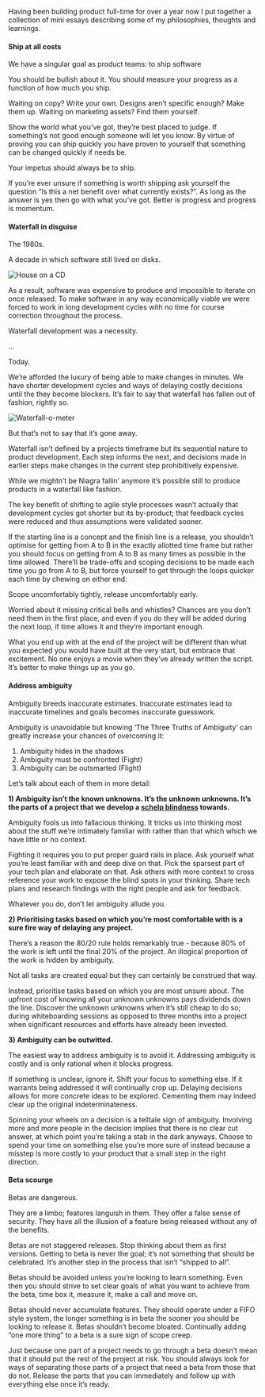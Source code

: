 
<Head>
  <title>On building product</title>
</Head>

Having been building product full-time for over a year now I put together a collection of mini essays describing some of my philosophies, thoughts and learnings.

#### **Ship at all costs**

We have a singular goal as product teams: to ship software

You should be bullish about it. You should measure your progress as a function of how much you ship.

Waiting on copy? Write your own. Designs aren’t specific enough? Make them up. Waiting on marketing assets? Find them yourself.

Show the world what you’ve got, they’re best placed to judge. If something’s not good enough someone will let you know. By virtue of proving you can ship quickly you have proven to yourself that something can be changed quickly if needs be.

Your impetus should always be to ship.

If you’re ever unsure if something is worth shipping ask yourself the question “Is this a net benefit over what currently exists?”. As long as the answer is yes then go with what you’ve got.
Better is progress and progress is momentum.

#### **Waterfall in disguise**

The 1980s.

A decade in which software still lived on disks.

![House on a CD](/cd_house.png)

As a result, software was expensive to produce and impossible to iterate on once released. To make software in any way economically viable we were forced to work in long development cycles with no time for course correction throughout the process.

Waterfall development was a necessity.

…

Today.

We’re afforded the luxury of being able to make changes in minutes. We have shorter development cycles and ways of delaying costly decisions until the they become blockers. It’s fair to say that waterfall has fallen out of fashion, rightly so.

![Waterfall-o-meter](/waterfall-o-meter.png)

But that’s not to say that it’s gone away.

Waterfall isn’t defined by a projects timeframe but its sequential nature to product development. Each step informs the next, and decisions made in earlier steps make changes in the current step prohibitively expensive.

While we mightn’t be Niagra fallin’ anymore it’s possible still to produce products in a waterfall like fashion.

The key benefit of shifting to agile style processes wasn’t actually that development cycles got shorter but its by-product; that feedback cycles were reduced and thus assumptions were validated sooner.

If the starting line is a concept and the finish line is a release, you shouldn’t optimise for getting from A to B in the exactly allotted time frame but rather you should focus on getting from A to B as many times as possible in the time allowed. There’ll be trade-offs and scoping decisions to be made each time you go from A to B, but force yourself to get through the loops quicker each time by chewing on either end:

Scope uncomfortably tightly, release uncomfortably early.

Worried about it missing critical bells and whistles? Chances are you don’t need them in the first place, and even if you do they will be added during the next loop, if time allows it and they’re important enough.

What you end up with at the end of the project will be different than what you expected you would have built at the very start, but embrace that excitement. No one enjoys a movie when they’ve already written the script. It’s better to make things up as you go.

#### **Address ambiguity**

Ambiguity breeds inaccurate estimates. Inaccurate estimates lead to inaccurate timelines and goals becomes inaccurate guesswork.

Ambiguity is unavoidable but knowing ‘The Three Truths of Ambiguity’ can greatly increase your chances of overcoming it:

1. Ambiguity hides in the shadows
2. Ambiguity must be confronted (Fight)
3. Ambiguity can be outsmarted (Flight)

Let’s talk about each of them in more detail:

**1) Ambiguity isn’t the known unknowns. It’s the unknown unknowns. It’s the parts of a project that we develop a [schelp blindness](http://www.paulgraham.com/schlep.html) towards.**

Ambiguity fools us into fallacious thinking. It tricks us into thinking most about the stuff we’re intimately familiar with rather than that which which we have little or no context.

Fighting it requires you to put proper guard rails in place. Ask yourself what you’re least familiar with and deep dive on that. Pick the sparsest part of your tech plan and elaborate on that. Ask others with more context to cross reference your work to expose the blind spots in your thinking. Share tech plans and research findings with the right people and ask for feedback.

Whatever you do, don’t let ambiguity allude you.

**2) Prioritising tasks based on which you’re most comfortable with is a sure fire way of delaying any project.**

There’s a reason the 80/20 rule holds remarkably true - because 80% of the work is left until the final 20% of the project. An illogical proportion of the work is hidden by ambiguity.

Not all tasks are created equal but they can certainly be construed that way.

Instead, prioritise tasks based on which you are most unsure about. The upfront cost of knowing all your unknown unknowns pays dividends down the line. Discover the unknown unknowns when it’s still cheap to do so; during whiteboarding sessions as opposed to three months into a project when significant resources and efforts have already been invested.

**3) Ambiguity can be outwitted.**

The easiest way to address ambiguity is to avoid it. Addressing ambiguity is costly and is only rational when it blocks progress.

If something is unclear, ignore it. Shift your focus to something else. If it warrants being addressed it will continually crop up. Delaying decisions allows for more concrete ideas to be explored. Cementing them may indeed clear up the original indeterminateness.

Spinning your wheels on a decision is a telltale sign of ambiguity. Involving more and more people in the decision implies that there is no clear cut answer, at which point you’re taking a stab in the dark anyways. Choose to spend your time on something else you’re more sure of instead because a misstep is more costly to your product that a small step in the right direction.

#### **Beta scourge**

Betas are dangerous.

They are a limbo; features languish in them. They offer a false sense of security. They have all the illusion of a feature being released without any of the benefits.

Betas are not staggered releases. Stop thinking about them as first versions. Getting to beta is never the goal; it’s not something that should be celebrated. It’s another step in the process that isn’t “shipped to all”.

Betas should be avoided unless you’re looking to learn something. Even then you should strive to set clear goals of what you want to achieve from the beta, time box it, measure it, make a call and move on.

Betas should never accumulate features. They should operate under a FIFO style system, the longer something is in beta the sooner you should be looking to release it. Betas shouldn’t become bloated. Continually adding “one more thing” to a beta is a sure sign of scope creep.

Just because one part of a project needs to go through a beta doesn’t mean that it should put the rest of the project at risk. You should always look for ways of separating those parts of a project that need a beta from those that do not. Release the parts that you can immediately and follow up with everything else once it’s ready.
